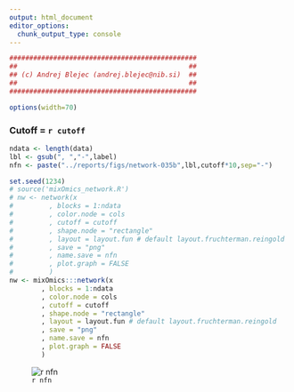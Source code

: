 ```yaml
---
output: html_document
editor_options: 
  chunk_output_type: console
---
```

```r
###############################################
##                                           ##
## (c) Andrej Blejec (andrej.blejec@nib.si)  ##
##                                           ##
###############################################
```
```r
options(width=70)
```
### Cutoff = `r cutoff`


```r
ndata <- length(data)
lbl <- gsub(", ","-",label)
nfn <- paste("../reports/figs/network-035b",lbl,cutoff*10,sep="-")
```

```r
set.seed(1234)
# source('mixOmics_network.R')
# nw <- network(x
#         , blocks = 1:ndata
#         , color.node = cols
#         , cutoff = cutoff
#         , shape.node = "rectangle"
#         , layout = layout.fun # default layout.fruchterman.reingold
#         , save = "png"
#         , name.save = nfn
#         , plot.graph = FALSE
#         )
nw <- mixOmics:::network(x
        , blocks = 1:ndata
        , color.node = cols
        , cutoff = cutoff
        , shape.node = "rectangle"
        , layout = layout.fun # default layout.fruchterman.reingold
        , save = "png"
        , name.save = nfn
        , plot.graph = FALSE
        )

```

![`r nfn`](`r  paste0(nfn,".png")`)


